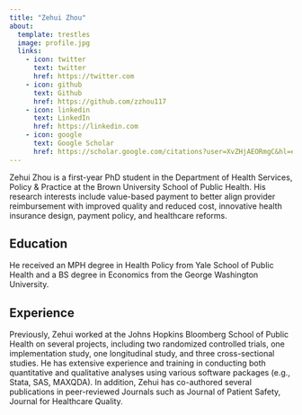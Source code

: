 ```yaml
---
title: "Zehui Zhou"
about:
  template: trestles
  image: profile.jpg
  links:
    - icon: twitter
      text: twitter
      href: https://twitter.com
    - icon: github
      text: Github
      href: https://github.com/zzhou117
    - icon: linkedin
      text: LinkedIn
      href: https://linkedin.com
    - icon: google
      text: Google Scholar
      href: https://scholar.google.com/citations?user=XvZHjAEORmgC&hl=en&inst=7213243471243491304
---
```


Zehui Zhou is a first-year PhD student in the Department of Health Services, Policy & Practice at the Brown University School of Public Health. His research interests include value-based payment to better align provider reimbursement with improved quality and reduced cost, innovative health insurance design, payment policy, and healthcare reforms.

## Education

He received an MPH degree in Health Policy from Yale School of Public Health and a BS degree in Economics from the George Washington University. 

## Experience

Previously, Zehui worked at the Johns Hopkins Bloomberg School of Public Health on several projects, including two randomized controlled trials, one implementation study, one longitudinal study, and three cross-sectional studies. He has extensive experience and training in conducting both quantitative and qualitative analyses using various software packages (e.g., Stata, SAS, MAXQDA). In addition, Zehui has co-authored several publications in peer-reviewed Journals such as Journal of Patient Safety, Journal for Healthcare Quality.
